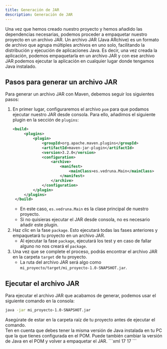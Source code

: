 ```yaml
---
title: Generación de JAR
description: Generación de JAR
---
```


Una vez que hemos creado nuestro proyecto y hemos añadido las dependencias necesarias, podemos proceder a empaquetar nuestro proyecto en un archivo JAR.
Un archivo JAR (Java ARchive) es un formato de archivo que agrupa múltiples archivos en uno solo, facilitando la distribución y ejecución de aplicaciones Java.
Es decir, una vez creada la aplicación, podemos empaquetarla en un archivo JAR y con ese archivo JAR podemos ejecutar la aplicación en cualquier lugar 
donde tengamos Java instalado.


## Pasos para generar un archivo JAR

Para generar un archivo JAR con Maven, debemos seguir los siguientes pasos:

<Steps>

1. En primer lugar, configuraremos el archivo `pom` para que podamos ejecutar nuestro JAR desde consola. Para ello, añadimos el siguiente plugin en la sección de `plugins`:
   ```xml
   <build>
        <plugins>
            <plugin>
                <groupId>org.apache.maven.plugins</groupId>
                <artifactId>maven-jar-plugin</artifactId>
                <version>3.2.0</version>
                <configuration>
                    <archive>
                        <manifest>
                            <mainClass>es.vedruna.Main</mainClass>
                        </manifest>
                    </archive>
                </configuration>
            </plugin>
        </plugins>
    </build>
   ```
   - En este caso, `es.vedruna.Main` es la clase principal de nuestro proyecto. 
   - Si no quisieras ejecutar el JAR desde consola, no es necesario añadir este plugin.
2. Haz clic en la fase `package`. Esto ejecutará todas las fases anteriores y empaquetará tu proyecto en un archivo JAR.
   - Al ejecutar la fase `package`, ejecutará los test y en caso de fallar alguno no nos creará el `package`.
3. Una vez que se complete el proceso, podrás encontrar el archivo JAR en la carpeta `target` de tu proyecto. 
   - La ruta del archivo JAR será algo como `mi_proyecto/target/mi_proyecto-1.0-SNAPSHOT.jar`.
</Steps>

## Ejecutar el archivo JAR

Para ejecutar el archivo JAR que acabamos de generar, podemos usar el siguiente comando en la consola:

```bash
java -jar mi_proyecto-1.0-SNAPSHOT.jar
```
<Aside>
Asegúrate de estar en la carpeta raíz de tu proyecto antes de ejecutar el comando.
</Aside>

<Aside type="caution">
Ten en cuenta que debes tener la misma versión de Java instalada en tu PC  que la que tienes configurada en el POM.
Puede también cambiar la versión de Java en el POM y volver a empaquetar el JAR.
```xml
<properties>
    <maven.compiler.source>17</maven.compiler.source>
    <maven.compiler.target>17</maven.compiler.target>
</properties>
```

</Aside>